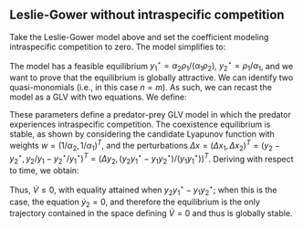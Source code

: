 ## Leslie-Gower without intraspecific competition
\label{sec:lgnosr}

Take the Leslie-Gower model above and set the coefficient modeling intraspecific competition to zero. The model simplifies to:

\begin{equation}
\label{eq:lgnosr}
\begin{cases}
\dot{y}_1 = y_1 (\rho_1 - \alpha_1 y_2)\\
\dot{y}_2 = y_2 \left(\rho_2 - \alpha_2 \frac{y_2}{y_1} \right)
\end{cases}
\end{equation}

The model has a feasible equilibrium $y_1^\star = \alpha_2 \rho_1 / (\alpha_1 \rho_2)$, $y_2^\star = \rho_1 / \alpha_1$, and we want to prove that the equilibrium is globally attractive. 
We can identify two quasi-monomials (i.e., in this case $n = m$). As such, we can recast the model as a GLV with two equations. We define:

\begin{equation}
\begin{aligned}
x = \begin{pmatrix}
y_2\\
\frac{y_2}{y_1}
\end{pmatrix}
\quad
s = \begin{pmatrix}
\rho_1 \\
\rho_2
\end{pmatrix}
\quad
M = \begin{pmatrix}
-\alpha_1 & 0\\
0 & -\alpha_2
\end{pmatrix}
\quad
B = \begin{pmatrix}
0 & 1\\
-1 & 1
\end{pmatrix}
\\
r = Bs= \begin{pmatrix}
\rho_2\\
\rho_2 - \rho_1
\end{pmatrix}
\quad 
A = BM = \begin{pmatrix}
0 & -\alpha_2\\
\alpha_1 & -\alpha_2
\end{pmatrix}
\end{aligned}
\end{equation}

These parameters define a predator-prey GLV model in which the predator experiences intraspecific competition. The coexistence equilibrium is stable, as shown by considering the candidate Lyapunov function with weights $w = (1/\alpha_2,1/\alpha_1)^T$, and the perturbations $\Delta x = (\Delta x_1, \Delta x_2)^T = (y_2 - y_2^\star, y_2/y_1 - y_2^\star / y_1^\star)^T = (\Delta y_2, (y_2 y_1^\star - y_1 y_2^\star)/(y_1 y_1^\star))^T$. Deriving with respect to time, we obtain:

\begin{equation}
\dot{V} = \frac{1}{2} \Delta x^T (D(w) A + A^T D(w)) \Delta x =  - \frac{\alpha_2}{\alpha_1} \Delta x_2^2 = -\frac{\alpha_2}{\alpha_1} \left( \frac{y_2 y_1^\star - y_1 y_2^\star}{y_1 y_1^\star}\right)^2\leq 0
\end{equation}

Thus, $\dot{V} \leq 0$, with equality attained when $y_2 y_1^\star - y_1 y_2^\star$; when this is the case, the equation $\dot{y}_2 = 0$, and therefore the equilibrium is the only trajectory contained in the space defining $\dot{V} = 0$ and thus is globally stable.
